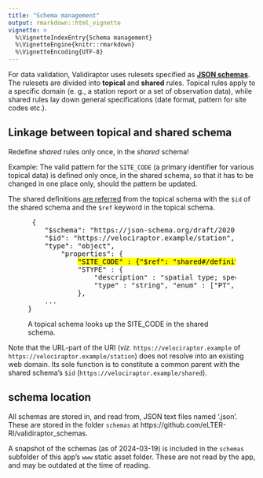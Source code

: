 ```yaml
---
title: "Schema management"
output: rmarkdown::html_vignette
vignette: >
  %\VignetteIndexEntry{Schema management}
  %\VignetteEngine{knitr::rmarkdown}
  %\VignetteEncoding{UTF-8}
---
```


For data validation, Validiraptor uses rulesets specified as **[JSON schemas](https://json-schema.org/)**. The rulesets are divided into **topical** and **shared** rules. Topical rules apply to a specific domain (e. g., a station report or a set of observation data), while shared rules lay down general specifications (date format, pattern for site codes etc.).

## Linkage between topical and shared schema
<div class="alert alert-info">
Redefine *shared* rules only once, in the *shared* schema!
</div>

Example: The valid pattern for the `SITE_CODE` (a primary identifier for various topical data) is defined only once, in the shared schema, so that it has to be changed in one place only, should the pattern be updated.

The shared definitions [are referred](https://json-schema.org/understanding-json-schema/structuring#dollarref) from the topical schema with the `$id` of the shared schema and the `$ref` keyword in the topical schema.
<figure>
<pre>
 {
    "$schema": "https://json-schema.org/draft/2020-12/schema",
    "$id": "https://velociraptor.example/station",
    "type": "object",
        "properties": {
            <mark>"SITE_CODE" : {"$ref": "shared#/definitions/SITE_CODE"}</mark>,
            "STYPE" : {
                "description" : "spatial type; specified elsewhere",
                "type" : "string", "enum" : ["PT", "AREA", "VLN", "HLN"]
    	    },
    ...
}
</pre>
<figcaption>A topical schema looks up the SITE_CODE in the shared schema.</figcaption>
</figure>

Note that the URL-part of the URI (*viz.* `https://velociraptor.example` of `https://velociraptor.example/station`) does not resolve into an existing web domain. Its sole function is to constitute a common parent with the shared schema's `$id` (`https://velociraptor.example/shared`).

## schema location
<div class="alert alert-info">
All schemas are stored in, and read from, JSON text files named '<topic>.json'. These are stored in the folder `schemas` at https://github.com/eLTER-RI/validiraptor_schemas.
</div>

A snapshot of the schemas (as of 2024-03-19) is included in the `schemas` subfolder of this app's `www` static asset folder. These are not read by the app, and may be outdated at the time of reading.







